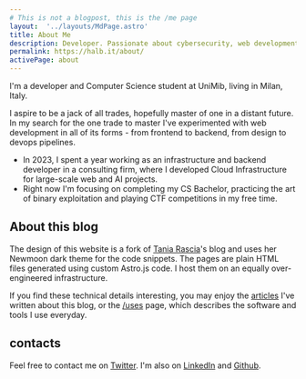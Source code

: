 ```yaml
---
# This is not a blogpost, this is the /me page
layout:  '../layouts/MdPage.astro'
title: About Me
description: Developer. Passionate about cybersecurity, web development and cloud architectures
permalink: https://halb.it/about/
activePage: about
---
```


I'm a developer and Computer Science student at UniMib, living in Milan, Italy.

I aspire to be a jack of all trades, hopefully master of one in a distant future.<br/>
In my search for the one trade to master
I've experimented with web development in all of its forms - from frontend to backend, from design
to devops pipelines.<br/>

- In 2023, I spent a year working as an infrastructure and backend developer in a consulting firm,
where I developed Cloud Infrastructure for large-scale web and AI projects.
- Right now I'm focusing on completing my CS Bachelor, 
practicing the art of binary exploitation and 
playing CTF competitions in my free time.


## About this blog

The design of this website is a fork of
<a href="https://github.com/taniarascia/taniarascia.com">Tania Rascia</a>'s
blog and uses her Newmoon dark theme for
 the code snippets. 
 The pages are plain HTML files generated using custom Astro.js code.
 I host them on an equally over-engineered infrastructure.

 If you find these technical details interesting,
 you may enjoy the [articles](/articles/#this-website) I've written about this blog,
  or the [/uses](/uses/) page,
 which describes the software and tools I use everyday.

## contacts

Feel free to contact me on <a href="https://twitter.com/albertCoolwind">Twitter</a>.
I'm also on [LinkedIn](https://www.linkedin.com/in/alberto-ventafridda/) and [Github](https://github.com/robalb).
